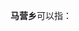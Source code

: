 '''马营乡'''可以指：
{{PRC admin/disambig|13/07/32/203/000|14/06/21/201/000|37/08/32/211/000|62/12/02/210/000|63/21/23/205/000}}
{{disambig|cat=三字中国乡名消歧义}}